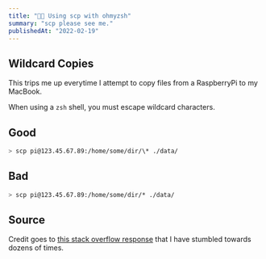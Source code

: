 ```yaml
---
title: "👨‍💻 Using scp with ohmyzsh"
summary: "scp please see me."
publishedAt: "2022-02-19"
---
```


## Wildcard Copies

This trips me up everytime I attempt to copy files from a RaspberryPi to my MacBook.

When using a `zsh` shell, you must escape wildcard characters.

## Good

```bash
> scp pi@123.45.67.89:/home/some/dir/\* ./data/
```

## Bad

```bash
> scp pi@123.45.67.89:/home/some/dir/* ./data/
```

## Source

Credit goes to [this stack overflow response][stack-overflow-post] that I have stumbled towards
dozens of times.

[stack-overflow-post]: https://superuser.com/questions/420525/scp-with-zsh-no-matches-found
